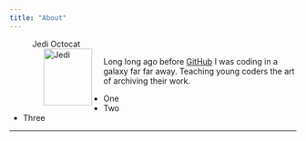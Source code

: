 ```yaml
---
title: "About"
---
```



<figure>
<figcaption>Jedi Octocat </figcaption>
<img src="https://octodex.github.com/images/octobiwan.jpg" alt="Jedi" align="left" hspace="20" style="width:85px;height:100px;">
</figure>


Long long ago before [GitHub](https://github.com) I was coding in a galaxy far far away.  Teaching young coders the art of archiving their work. 

* One
* Two
* Three

* * * 
